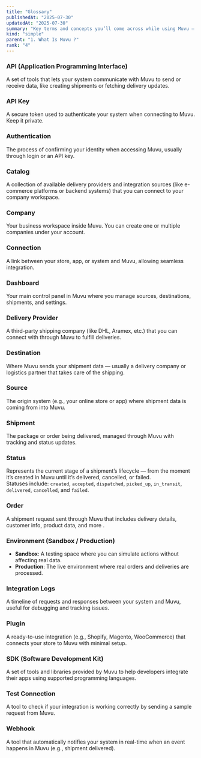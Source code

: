 ```yaml
---
title: "Glossary"
publishedAt: "2025-07-30"
updatedAt: "2025-07-30"
summary: "Key terms and concepts you’ll come across while using Muvu — from setting up connections to managing shipments and working with delivery partners."
kind: "simple"
parent: "1. What Is Muvu ?"
rank: "4"
---
```


### API (Application Programming Interface)

A set of tools that lets your system communicate with Muvu to send or receive data, like creating shipments or fetching delivery updates.

### API Key

A secure token used to authenticate your system when connecting to Muvu. Keep it private.

### Authentication

The process of confirming your identity when accessing Muvu, usually through login or an API key.

### Catalog

A collection of available delivery providers and integration sources (like e-commerce platforms or backend systems) that you can connect to your company workspace.

### Company

Your business workspace inside Muvu. You can create one or multiple companies under your account.

### Connection

A link between your store, app, or system and Muvu, allowing seamless integration.

### Dashboard

Your main control panel in Muvu where you manage sources, destinations, shipments, and settings.

### Delivery Provider

A third-party shipping company (like DHL, Aramex, etc.) that you can connect with through Muvu to fulfill deliveries.

### Destination

Where Muvu sends your shipment data — usually a delivery company or logistics partner that takes care of the shipping.

### Source

The origin system (e.g., your online store or app) where shipment data is coming from into Muvu.

### Shipment

The package or order being delivered, managed through Muvu with tracking and status updates.


### Status

Represents the current stage of a shipment’s lifecycle — from the moment it’s created in Muvu until it’s delivered, cancelled, or failed.  
Statuses include: `created`, `accepted`, `dispatched`, `picked_up`, `in_transit`, `delivered`, `cancelled`, and `failed`.

### Order

A shipment request sent through Muvu that includes delivery details, customer info, product data, and more .

### Environment (Sandbox / Production)

- **Sandbox**: A testing space where you can simulate actions without affecting real data.  
- **Production**: The live environment where real orders and deliveries are processed.

### Integration Logs

A timeline of requests and responses between your system and Muvu, useful for debugging and tracking issues.


### Plugin

A ready-to-use integration (e.g., Shopify, Magento, WooCommerce) that connects your store to Muvu with minimal setup.

### SDK (Software Development Kit)

A set of tools and libraries provided by Muvu to help developers integrate their apps using supported programming languages.

### Test Connection

A tool to check if your integration is working correctly by sending a sample request from Muvu.

### Webhook

A tool that automatically notifies your system in real-time when an event happens in Muvu (e.g., shipment delivered).